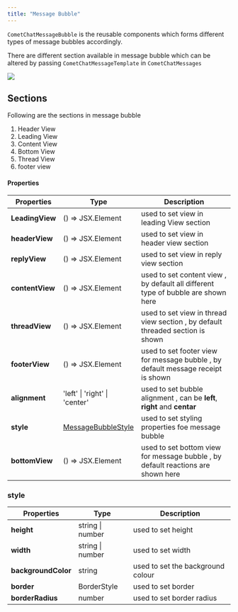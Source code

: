 ```yaml
---
title: "Message Bubble"
---
```


`CometChatMessageBubble` is the reusable components which forms different types of message bubbles accordingly.

There are different section available in message bubble which can be altered by passing `CometChatMessageTemplate` in `CometChatMessages`

<Frame>
  <img src="/images/b4340440-w232uj22obu4ydktf8eevb1ky86ua4z3nlk1e0cz89a2srt1lnq9h4wau9l5m7m0-073175cd4e0f3bf83e0e063cf1dfe144.png" />
</Frame>

## Sections

Following are the sections in message bubble

1. Header View
2. Leading View
3. Content View
4. Bottom View
5. Thread View
6. footer view

#### Properties

| Properties      | Type                                                                    | Description                                                                       |
| --------------- | ----------------------------------------------------------------------- | --------------------------------------------------------------------------------- |
| **LeadingView** | () => JSX.Element                                                       | used to set view in leading View section                                          |
| **headerView**  | () => JSX.Element                                                       | used to set view in header view section                                           |
| **replyView**   | () => JSX.Element                                                       | used to set view in reply view section                                            |
| **contentView** | () => JSX.Element                                                       | used to set content view , by default all different type of bubble are shown here |
| **threadView**  | () => JSX.Element                                                       | used to set view in thread view section , by default threaded section is shown    |
| **footerView**  | () => JSX.Element                                                       | used to set footer view for message bubble , by default message receipt is shown  |
| **alignment**   | 'left' \| 'right' \| 'center'                                           | used to set bubble alignment , can be **left**, **right** and **centar**          |
| **style**       | [MessageBubbleStyle](/docs/ui-kit/react-native/v4/message-bubble#style) | used to set styling properties foe message bubble                                 |
| **bottomView**  | () => JSX.Element                                                       | used to set bottom view for message bubble , by default reactions are shown here  |

### style

| Properties          | Type             | Description                       |
| ------------------- | ---------------- | --------------------------------- |
| **height**          | string \| number | used to set height                |
| **width**           | string \| number | used to set width                 |
| **backgroundColor** | string           | used to set the background colour |
| **border**          | BorderStyle      | used to set border                |
| **borderRadius**    | number           | used to set border radius         |
